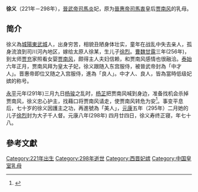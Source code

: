 {{for|十六国前秦大臣徐义|徐义 (前秦)}}
'''徐义'''（221年－298年），[[晉武帝|晉武帝]][[司馬炎|司馬炎]]妃，原为[[晉惠帝|晉惠帝]][[司馬衷|司馬衷]]皇后[[贾南风|贾南风]]的乳母。

== 简介 ==
徐义為[[城陽|城陽]][[東武城|東武城]]人，出身穷苦，相貌丑陋身体壮实，童年在战乱中失去亲人，孤身流浪到司川河內地区，嫁给太原人徐某，生儿子[[徐烈|徐烈]]。[[曹魏|曹魏]][[甘露_(曹魏)|甘露]]三年(256年)，到太师[[贾充|贾充]]家照看女婴[[贾南风|贾南风]]，颇得主人夫妇信赖，和贾南风感情也很融洽。[[泰始_(西晋)|泰始]]六年正月，贾南风拜为皇太子妃，徐义跟随入东宫服侍，被晉武帝封為「中才人」。晋惠帝即位又随之入宫服侍，進為「良人」。中才人、良人，皆為當時低级妃嫔的称号。

[[永平_(西晋)|永平]]元年(291年)三月九日[[杨骏|杨骏]]之乱时，[[杨芷|杨芷]]把贾南风喊到身边，准备找机会杀掉贾南风，徐义忠心护主，找藉口将贾南风请走，使贾南风转危为安<ref>{{Cite web |url=http://show.artxun.com/tuoben-1448-7236049.shtml |title=古代世俗墓志 |access-date=2009-10-08 |archive-date=2016-03-05 |archive-url=https://web.archive.org/web/20160305000506/http://show.artxun.com/tuoben-1448-7236049.shtml |dead-url=no }}</ref>。事变平息后，七十岁的徐义因護主之功，再進號為「美人」，[[元康_(西晋)|元康]]五年（295年）二月她的儿子[[徐烈|徐烈]]封为大子千人督。元康八年(298年) 四月廿四日，徐义寿终正寝，年七十八。

==參考文獻==
<div class="references-small">
<references />
</div>
[[Category:221年出生|Category:221年出生]]
[[Category:298年逝世|Category:298年逝世]]
[[Category:西晋妃嫔|Category:西晋妃嫔]]
[[Category:中国皇室乳母|Category:中国皇室乳母]]